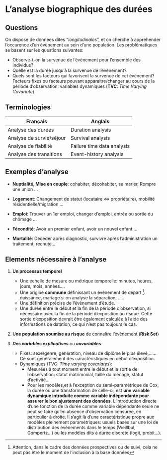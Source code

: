 
# L'analyse biographique des durées

## Questions 

On dispose de données dites "*longitudinales*", et on cherche à appréhender l'occurence d'un évènement au sein d'une population.
Les problématiques se basent sur les questions suivantes:  


* Observe-t-on la survenue de l'évènement pour l'ensemble des individus?
* Quelle est la durée jusqu'à la survenue de l'évènement?
* Quels sont les facteurs qui favorisent la survenue de cet évènement? Facteurs fixes ou  facteurs pouvant apparaitre/changer au cours de la période d'observation: variables dynamiques (**TVC**: *Time Varying Covariate*)

## Terminologies 

| Français                     | Anglais                        | 
| ---------------------------- | ------------------------------ | 
| Analyse des durées           | Duration analysis              |
| Analyse de survie/séjour     | Survival analysis              |
| Analyse de fiabilité         | Failure time data analysis     |
| Analyse des transitions      | Event-history analysis         |


## Exemples d'analyse 

* **Nuptialité, Mise en couple**: cohabiter, décohabiter, se marier, Rompre une union ...  

* **Logement**: Changement de statut (locataire <=> propriétaire), mobilité résidentielle/migration ...  

* **Emploi**: Trouver un 1er emploi,  changer d'emploi, entrée ou sortie du chômage ...  

* **Fécondité**: Avoir un premier enfant, avoir un nouvel enfant ...  

* **Mortalité**: Décéder après diagnostic, survivre après l'administration un traitement, rechute...  


## Elements nécessaire à l'analyse 

1. **Un processus temporel**
   - Une échelle de mesure ou métrique temporelle: minutes, heures, jours, mois, années....
   - Une origine **commune** définissant un évènement de départ ^[Attention, dans le cadre des données prospectives ou de suivi, cela ne peut pas être le moment de l'inclusion à la base données]: naissance, mariage si on analyse la séparation, ..... 
   - Une définition précise de l'évènement d'étude.  
   - Une durée entre le début et la fin de la période d'observation, si nécessaire avec la fin de la période d'exposition au risque. Cette sortie d'exposition devrait être également calculée à l'aide des informations de datation, ce qui n'est pas toujours le cas. 

2. **Une population soumise au risque** de connaître l'évènement (**Risk Set**)

3. ***Des variables explicatives*** ou ***covariables***
   - Fixes: sexe/genre, génération, niveau de diplôme le plus élevé,...... Ce sont généralement des caractéristiques en début d'exposition. 
   - Dynamiques (TVC: *Time varying covariates*): 
     - Mesurées à tout moment entre le début et la sortie de l'observation: statut matrimonial, taille du ménage, statut d'activité...
     - Pour les modèles,et à l'exception du semi-paramétrique de Cox,  la durée ou une transformation de celle-ci, est **une variable dynamique  introduite comme variable indépendante pour assurer le bon ajustement des données**. L'introduction directe d'une fonction de la durée comme variable dépendante seule ne peut se faire qu'en absence d'observation censurée, en particulier à droite. Il s'agit là d'une caractéristique propre aux modèles pleinement paramétriques: usuels basés sur une loi de distribution des évènements dans le temps (Weillbul, Gompertz...) ou les modèles dits à durée discrète (logit, probit...).



